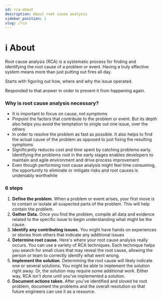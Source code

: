 ```yaml
---
id: rca-about
description: About root cause analysis
sidebar_position: 1
slug: /rca
---
```


# ℹ️ About


Root cause analysis (RCA) is a systematic process for finding and identifying the root cause of a problem or event. Having a truly effective system means more than just putting out fires all day.


Starts with figuring out how, where and why the issue operated.

Responded to that answer in order to prevent it from happening again.

### Why is root cause analysis necessary?

- It is important to focus on cause, not symptoms
- Pinpoint the factors that contribute to the problem or event. But its depth also helps you avoid the temptation to single out one issue, over the others
- In order to resolve the problem as fast as possible. It also helps to find the actual cause of the problem as opposed to just fixing the resulting symptoms
- Significantly reduces cost and time spent by catching problems early. Identifying the problems root in the early stages enables developers to maintain and agile environment and drive process improvement
- Even though performing root cause analysis might feel time consuming, the opportunity to eliminate or mitigate risks and root causes is undeniably worthwhile

### 6 steps

1. **Define the problem**. When a problem or event arises, your first move is to contain or isolate all suspected parts of the problem. This will help contain the problem.
2. **Gather Data.** Once you find the problem, compile all data and evidence related to the specific issue to begin understanding what might be the cause.
3. **Identify any contributing issues.** You might have hands on experiences or stories from others that indicate any additional issues
4. **Determine root cause.** Here's where your root cause analysis really occurs. You can use a variety of RCA techniques. Each technique helps you search for small clues that may reveal the root cause, allowing the person or team to correctly identify what went wrong.
5. **Implement the solution**. Determining the root cause will likely indicate one or several solutions. You might be able to implement the solution right away. Or, the solution may require some additional work. Either way, RCA isn't done until you’ve implemented a solution.
6. **Document actions taken**. After you’ve identified and sloved he root problem, document the problems and the overall resolution so that future engineers can use it as a resource.